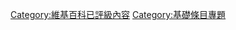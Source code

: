 {{wikipedia category}}
{{catmore|Wikipedia:基础条目}}
{{CategoryTOC}}

[[Category:維基百科已評級內容|Category:維基百科已評級內容]]
[[Category:基礎條目專題|Category:基礎條目專題]]